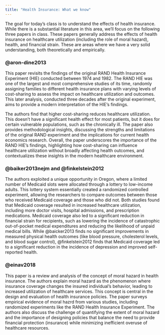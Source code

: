 ```yaml
---
title: "Health Insurance: What we know"
---
```


The goal for today's class is to understand the effects of health insurance. While there is a substantial literature in this area, we'll focus on the following three papers in class. These papers generally address the effects of health insurance on healthcare utilization (including the role of moral hazard), health, and financial strain. These are areas where we have a very solid understanding, both theoretically and empirically.

### @aron-dine2013
This paper revisits the findings of the original RAND Health Insurance Experiment (HIE) conducted between 1974 and 1982. The RAND HIE was one of the largest and most comprehensive studies of its time, randomly assigning families to different health insurance plans with varying levels of cost-sharing to assess the impact on healthcare utilization and outcomes. This later analysis, conducted three decades after the original experiment, aims to provide a modern interpretation of the HIE's findings. 

The authors find that higher cost-sharing reduces healthcare utilization. This doesn't have a significant health effect for most patients, but it does for certain vulnerable populations, such as the chronically ill. The paper also provides methodological insights, discussing the strengths and limitations of the original RAND experiment and the implications for current health economics research. Overall, the paper underscores the importance of the RAND HIE's findings, highlighting how cost-sharing can influence healthcare utilization without broadly affecting health outcomes, and contextualizes these insights in the modern healthcare environment.

### @baiker2013nejm and @finkelstein2012
The authors exploited a unique opportunity in Oregon, where a limited number of Medicaid slots were allocated through a lottery to low-income adults. This lottery system essentially created a randomized controlled experiment, allowing the researchers to compare outcomes between those who received Medicaid coverage and those who did not. Both studies found that Medicaid coverage resulted in increased healthcare utilization, including more doctor visits, hospital admissions, and prescription medications. Medicaid coverage also led to a significant reduction in financial strain for recipients, such as lowering the incidence of catastrophic out-of-pocket medical expenditures and reducing the likelihood of unpaid medical bills. While @baicker2013 finds no significant improvements in measured physical health outcomes (like blood pressure, cholesterol levels, and blood sugar control), @finkelstein2012 finds that Medicaid coverage led to a significant reduction in the incidence of depression and improved self-reported health.

### @einav2018
This paper is a review and analysis of the concept of moral hazard in health insurance. The authors explain moral hazard as the phenomenon where insurance coverage changes the insured individual's behavior, leading to increased utilization of healthcare services. This concept is central in the design and evaluation of health insurance policies. The paper surveys empirical evidence of moral hazrd from various studies, including randomized experiments like the RAND Health Insurance Experiment. The authors also discuss the challenge of quantifying the extent of moral hazard and the importance of designing policies that balance the need to provide financial protection (insurance) while minimizing inefficient overuse of healthcare resources.
